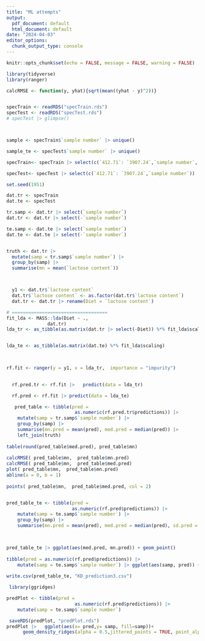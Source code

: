 ```yaml
---
title: "ML attempts"
output:
  pdf_document: default
  html_document: default
date: "2024-04-03"
editor_options: 
  chunk_output_type: console
---
```


```r
knitr::opts_chunk$set(echo = FALSE, message = FALSE, warning = FALSE)
```


```r

library(tidyverse)
library(ranger)

calcRMSE <- function(y, yhat){sqrt(mean((yhat - y)^2))}


specTrain <- readRDS("specTrain.rds")
specTest <- readRDS("specTest.rds")
# specTest |> glimpse()



sample <- specTrain$`sample number` |> unique()

sample_te <- specTest$`sample number` |> unique()

specTrain<- specTrain |> select(c(`412.71`: `3907.24`,`sample number`, `lactose content` )) 

specTest<- specTest |> select(c(`412.71`: `3907.24`,`sample number`))

set.seed(1951)


```



```r
dat.tr <- specTrain 
dat.te <- specTest

tr.samp <- dat.tr |> select(`sample number`)
dat.tr <- dat.tr |> select(-`sample number`)

te.samp <- dat.te |> select(`sample number`)
dat.te <- dat.te |> select(-`sample number`)


truth <- dat.tr |> 
  mutate(samp = tr.samp$`sample number`) |> 
  group_by(samp) |> 
  summarise(mn = mean(`lactose content`))



  y1 <- dat.tr$`lactose content`
  dat.tr$`lactose content` <- as.factor(dat.tr$`lactose content`)
  dat.tr <- dat.tr |> rename(Diet = `lactose content`)
```


```r

# ===================================
fit_lda <- MASS::lda(Diet ~ ., 
               dat.tr)
lda_tr <- as_tibble(as.matrix(dat.tr |> select(-Diet)) %*% fit_lda$scaling)


lda_te <- as_tibble(as.matrix(dat.te) %*% fit_lda$scaling)

    

rf.fit <- ranger(y = y1, x = lda_tr,  importance = "impurity")

  
  rf.pred.tr <- rf.fit |>   predict(data = lda_tr)

  rf.pred <- rf.fit |> predict(data = lda_te)

   pred_table <- tibble(pred =
                         as.numeric(rf.pred.tr$predictions)) |> 
    mutate(samp = tr.samp$`sample number`) |> 
    group_by(samp) |> 
    summarise(mn.pred = mean(pred), med.pred = median(pred)) |> 
    left_join(truth)
   
table(round(pred_table$med.pred), pred_table$mn)
   
calcRMSE( pred_table$mn,  pred_table$mn.pred)
calcRMSE( pred_table$mn,  pred_table$med.pred)
plot( pred_table$mn,  pred_table$mn.pred)
abline(a = 0, b = 1)
   
points( pred_table$mn,  pred_table$med.pred, col = 2)


pred_table_te <- tibble(pred =
                        as.numeric(rf.pred$predictions)) |> 
    mutate(samp = te.samp$`sample number`) |> 
    group_by(samp) |> 
    summarise(mn.pred = mean(pred), med.pred = median(pred), sd.pred = sd(pred)) 
 


pred_table_te |> ggplot(aes(med.pred, mn.pred)) + geom_point()
 
tibble(pred = as.numeric(rf.pred$predictions)) |> 
    mutate(samp = te.samp$`sample number`) |> ggplot(aes(samp, pred)) + geom_boxplot()
  
write.csv(pred_table_te, "KD_prediction3.csv")

 library(ggridges)

predPlot <- tibble(pred =
                         as.numeric(rf.pred$predictions)) |> 
    mutate(samp = te.samp$`sample number`)

 saveRDS(predPlot, "predPlot.rds")
predPlot |>   ggplot(aes(x= pred,y= samp, fill=samp))+
      geom_density_ridges(alpha = 0.5,jittered_points = TRUE, point_alpha=1,point_shape=21)
```
